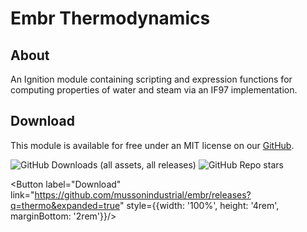 # Embr Thermodynamics

## About

An Ignition module containing scripting and expression functions for computing properties of water and steam via an IF97 implementation.

<DocCardList />

## Download

This module is available for free under an MIT license on our [GitHub].

![GitHub Downloads (all assets, all releases)](https://img.shields.io/github/downloads/mussonindustrial/embr/total)
![GitHub Repo stars](https://img.shields.io/github/stars/mussonindustrial/embr)


<Button label="Download" link="https://github.com/mussonindustrial/embr/releases?q=thermo&expanded=true" style={{width: '100%', height: '4rem', marginBottom: '2rem'}}/>


[GitHub]: https://github.com/mussonindustrial/embr/tree/main/modules/thermo